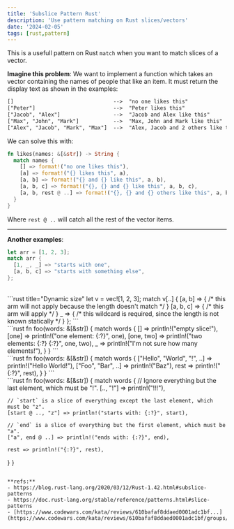 ```yaml
---
title: 'Subslice Pattern Rust'
description: 'Use pattern matching on Rust slices/vectors'
date: '2024-02-05'
tags: [rust,pattern]
---
```


This is a usefull pattern on Rust `match` when you want to match slices of a vector.

**Imagine this problem**: We want to implement a function which takes an vector containing the names of people that like an item. It must return the display text as shown in the examples:

```txt caption="For 4 or more names, the number in 'and 2 others' simply increases."
[]                                -->  "no one likes this"
["Peter"]                         -->  "Peter likes this"
["Jacob", "Alex"]                 -->  "Jacob and Alex like this"
["Max", "John", "Mark"]           -->  "Max, John and Mark like this"
["Alex", "Jacob", "Mark", "Max"]  -->  "Alex, Jacob and 2 others like this"
```

We can solve this with:

```rust
fn likes(names: &[&str]) -> String {
  match names {
    [] => format!("no one likes this"),
    [a] => format!("{} likes this", a),
    [a, b] => format!("{} and {} like this", a, b),
    [a, b, c] => format!("{}, {} and {} like this", a, b, c),
    [a, b, rest @ ..] => format!("{}, {} and {} others like this", a, b, rest.len()),
  }
}
```

Where `rest @ ..` will catch all the rest of the vector items.

---

**Another examples**:

```rust title="Fixed size"
let arr = [1, 2, 3];
match arr {
  [1, _, _] => "starts with one",
  [a, b, c] => "starts with something else",
};
```
<br/>
```rust title="Dynamic size"
let v = vec![1, 2, 3];
match v[..] {
  [a, b] => { /* this arm will not apply because the length doesn't match */ }
  [a, b, c] => { /* this arm will apply */ }
  _ => { /* this wildcard is required, since the length is not known statically */ }
};
```
<br/>
```rust
fn foo(words: &[&str]) {
  match words {
    [] => println!("empty slice!"),
    [one] => println!("one element: {:?}", one),
    [one, two] => println!("two elements: {:?} {:?}", one, two),
    _ => println!("I'm not sure how many elements!"),
  }
}
```
<br/>
```rust
fn foo(words: &[&str]) {
  match words {
    ["Hello", "World", "!", ..] => println!("Hello World!"),
    ["Foo", "Bar", ..] => println!("Baz"),
    rest => println!("{:?}", rest),
  }
}
```
<br/>
```rust
fn foo(words: &[&str]) {
  match words {
    // Ignore everything but the last element, which must be "!".
    [.., "!"] => println!("!!!"),

    // `start` is a slice of everything except the last element, which must be "z".
    [start @ .., "z"] => println!("starts with: {:?}", start),

    // `end` is a slice of everything but the first element, which must be "a".
    ["a", end @ ..] => println!("ends with: {:?}", end),

    rest => println!("{:?}", rest),
  }
}
```

**refs:**
- https://blog.rust-lang.org/2020/03/12/Rust-1.42.html#subslice-patterns
- https://doc.rust-lang.org/stable/reference/patterns.html#slice-patterns
- [https://www.codewars.com/kata/reviews/610bafaf8ddaed0001adc1bf...](https://www.codewars.com/kata/reviews/610bafaf8ddaed0001adc1bf/groups/610bb3c2c37fc900018b08f1)


